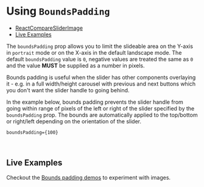 


<Meta title="Docs/Bounds Padding" component={ReactCompareSlider} argTypes={Default.args} />

# Using `BoundsPadding`

- [ReactCompareSliderImage](<#reactcomparesliderimage>)
- [Live Examples](<#live-examples>)

The `boundsPadding` prop allows you to limit the slideable area on the Y-axis
in `portrait` mode or on the X-axis in the default landscape mode. The default 
`boundsPadding` value is `0`, negative values are treated the same as `0` and
the value **MUST** be supplied as a number in pixels.

Bounds padding is useful when the slider has other components overlaying it - e.g. in a full
width/height carousel with previous and next buttons which you don't want the slider
handle to going behind.

In the example below, bounds padding prevents the slider handle from going
within range of pixels of the left or right of the slider specified by the `boundsPadding` prop. The bounds are automatically
applied to the top/bottom or right/left depending on the orientation of the slider.

```JSX
boundsPadding={100}
```

<Preview>
    <Story id="demos-images--bounds-padding" />
</Preview>

<Props of={ReactCompareSlider} />

<br />

## Live Examples

Checkout the [Bounds padding demos](?path=/story/demos-images--bounds-padding) to experiment with images.
